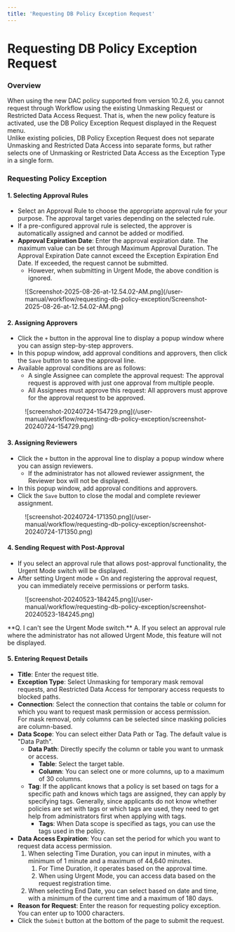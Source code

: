 ```yaml
---
title: 'Requesting DB Policy Exception Request'
---
```



# Requesting DB Policy Exception Request

### Overview

When using the new DAC policy supported from version 10.2.6, you cannot request through Workflow using the existing Unmasking Request or Restricted Data Access Request. That is, when the new policy feature is activated, use the DB Policy Exception Request displayed in the Request menu.<br/>Unlike existing policies, DB Policy Exception Request does not separate Unmasking and Restricted Data Access into separate forms, but rather selects one of Unmasking or Restricted Data Access as the Exception Type in a single form.

### Requesting Policy Exception

#### 1. Selecting Approval Rules

* Select an Approval Rule to choose the appropriate approval rule for your purpose. The approval target varies depending on the selected rule.
* If a pre-configured approval rule is selected, the approver is automatically assigned and cannot be added or modified.
* **Approval Expiration Date**: Enter the approval expiration date. The maximum value can be set through Maximum Approval Duration. The Approval Expiration Date cannot exceed the Exception Expiration End Date. If exceeded, the request cannot be submitted.
    * However, when submitting in Urgent Mode, the above condition is ignored.

<figure data-layout="center" data-align="center">
![Screenshot-2025-08-26-at-12.54.02-AM.png](/user-manual/workflow/requesting-db-policy-exception/Screenshot-2025-08-26-at-12.54.02-AM.png)
</figure>

#### 2. Assigning Approvers

* Click the `+` button in the approval line to display a popup window where you can assign step-by-step approvers.
* In this popup window, add approval conditions and approvers, then click the `Save` button to save the approval line.
* Available approval conditions are as follows:
    * A single Assignee can complete the approval request: The approval request is approved with just one approval from multiple people.
    * All Assignees must approve this request: All approvers must approve for the approval request to be approved.

<figure data-layout="center" data-align="center">
![screenshot-20240724-154729.png](/user-manual/workflow/requesting-db-policy-exception/screenshot-20240724-154729.png)
</figure>

#### 3. Assigning Reviewers

* Click the `+` button in the approval line to display a popup window where you can assign reviewers.
    * If the administrator has not allowed reviewer assignment, the Reviewer box will not be displayed.
* In this popup window, add approval conditions and approvers.
* Click the `Save` button to close the modal and complete reviewer assignment.

<figure data-layout="center" data-align="center">
![screenshot-20240724-171350.png](/user-manual/workflow/requesting-db-policy-exception/screenshot-20240724-171350.png)
</figure>

#### 4. Sending Request with Post-Approval

* If you select an approval rule that allows post-approval functionality, the Urgent Mode switch will be displayed.
* After setting Urgent mode = On and registering the approval request, you can immediately receive permissions or perform tasks.

<figure data-layout="center" data-align="center">
![screenshot-20240523-184245.png](/user-manual/workflow/requesting-db-policy-exception/screenshot-20240523-184245.png)
</figure>

<Callout type="important">
**Q. I can't see the Urgent Mode switch.**
A. If you select an approval rule where the administrator has not allowed Urgent Mode, this feature will not be displayed.
</Callout>

#### 5. Entering Request Details

* **Title**: Enter the request title.
* **Exception Type**: Select Unmasking for temporary mask removal requests, and Restricted Data Access for temporary access requests to blocked paths.
* **Connection**: Select the connection that contains the table or column for which you want to request mask permission or access permission.<br/>For mask removal, only columns can be selected since masking policies are column-based.
* **Data Scope**: You can select either Data Path or Tag. The default value is "Data Path".
    * **Data Path**: Directly specify the column or table you want to unmask or access.
        * **Table**: Select the target table.
        * **Column**: You can select one or more columns, up to a maximum of 30 columns.
    * **Tag**: If the applicant knows that a policy is set based on tags for a specific path and knows which tags are assigned, they can apply by specifying tags. Generally, since applicants do not know whether policies are set with tags or which tags are used, they need to get help from administrators first when applying with tags.
        * **Tags**: When Data scope is specified as tags, you can use the tags used in the policy.
* **Data Access Expiration**: You can set the period for which you want to request data access permission.
    1. When selecting Time Duration, you can input in minutes, with a minimum of 1 minute and a maximum of 44,640 minutes.
        1. For Time Duration, it operates based on the approval time.
        2. When using Urgent Mode, you can access data based on the request registration time.
    2. When selecting End Date, you can select based on date and time, with a minimum of the current time and a maximum of 180 days.
* **Reason for Request**: Enter the reason for requesting policy exception. You can enter up to 1000 characters.
* Click the `Submit` button at the bottom of the page to submit the request.<br/>
